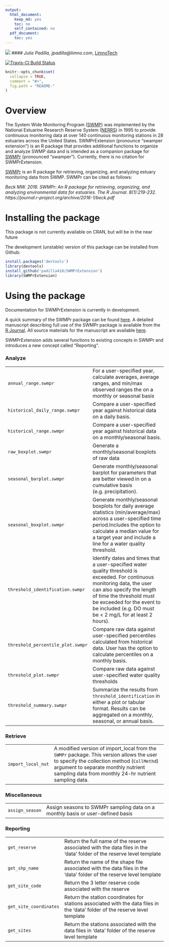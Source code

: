 ```yaml
---
output:
  html_document:
    keep_md: yes
    toc: no
    self_contained: no
  pdf_document:
    toc: yes
---
```


![](swmpr_logo.png)
#### *Julie Padilla, jpadilla@limno.com*, [LimnoTech](www.limno.com)

[![Travis-CI Build Status](https://travis-ci.org/padilla410/SWMPrExtension.svg?branch=master)](https://travis-ci.org/padilla410/SWMPrExtension)

<!-- README.md is generated from README.Rmd. Please edit that file -->

```r
knitr::opts_chunk$set(
  collapse = TRUE,
  comment = "#>",
  fig.path = "README-"
)
```

# Overview 

The System Wide Monitoring Program ([SWMP](http://nerrs.noaa.gov/RCDefault.aspx?ID=18)) was implemented by the National Estuarine Research Reserve System ([NERRS](http://nerrs.noaa.gov/)) in 1995 to provide continuous monitoring data at over 140 continuous monitoring stations in 28 estuaries across the United States.  SWMPrExtension (pronounce "swamper extension") is an R package that provides additional functions to organize and analyze SWMP data and is intended as a companion package for [SWMPr](https://github.com/fawda123/SWMPr) (pronounced "swamper"). Currently, there is no citation for SWMPrExtension.

[SWMPr](https://github.com/fawda123/SWMPr) is an R package for retrieving, organizing, and analyzing estuary monitoring data from SWMP. SWMPr can be cited as follows:

*Beck MW. 2016. SWMPr: An R package for retrieving, organizing, and analyzing environmental data for estuaries.  The R Journal. 8(1):219-232. https://journal.r-project.org/archive/2016-1/beck.pdf*

# Installing the package

This package is not currently available on CRAN, but will be in the near future

The development (unstable) version of this package can be installed from Github:

```r
install.packages('devtools')
library(devtools)
install_github('padilla410/SWMPrExtension')
library(SWMPrExtension)
```

# Using the package

Documentation for SWMPrExtension is currently in development.

A quick summary of the SWMPr package can be found [here](https://github.com/fawda123/SWMPr). A detailed manuscript describing full use of the SWMPr package is available from the [R Journal](https://journal.r-project.org/archive/accepted/beck.pdf). All source materials for the manuscript are available [here](https://github.com/fawda123/swmpr_manu).

SWMPrExtension adds several functions to existing concepts in SWMPr and introduces a new concept called "Reporting".

<h3>Analyze</h3>
<table>
<tr><td><code>annual_range.swmpr</code></td><td>For a user-specified year, calculate averages, average ranges, and min/max observed ranges the on a monthly or seasonal basis</td></tr>
<tr><td><code>historical_daily_range.swmpr</code></td><td>Compare a user-specified year against historical data on a daily basis.</td></tr>
<tr><td><code>historical_range.swmpr</code></td><td>Compare a user-specified year against historical data on a monthly/seasonal basis.</td></tr>
<tr><td><code>raw_boxplot.swmpr</code></td><td>Generate a monthly/seasonal boxplots of raw data</td></tr>
<tr><td><code>seasonal_barplot.swmpr</code></td><td>Generate monthly/seasonal barplot for parameters that are better viewed in on a cumulative basis (e.g. precipitation).</td></tr>
<tr><td><code>seasonal_boxplot.swmpr</code></td><td>Generate monthly/seasonal boxplots for daily average statistics (min/average/max) across a user-specified time period.Includes the option to calculate a median value for a target year and include a line for a water quality threshold.</td></tr>
<tr><td><code>threshold_identification.swmpr</code></td><td>Identify dates and times that a user-specified water quality threshold is exceeded. For continuous monitoring data, the user can also specify the length of time the threshold must be exceeded for the event to be included (e.g. DO must be < 2 mg/L for at least 2 hours).</td></tr>
<tr><td><code>threshold_percentile_plot.swmpr</code></td><td>Compare raw data against user-specified percentiles calculated from historical data. User has the option to calculate percentiles on a monthly basis.</td></tr>
<tr><td><code>threshold_plot.swmpr</code></td><td>Compare raw data against user-specified water quality thresholds</td></tr>
<tr><td><code>threshold_summary.swmpr</code></td><td>Summarize the results from <code>threshold_identification</code> in either a plot or tabular format. Results can be aggregated on a monthly, seasonal, or annual basis.</td></tr>
</table>

<h3>Retrieve</h3>
<table>
<tr><td><code>import_local_nut</code></td><td>A modified version of import_local from the <code>SWMPr</code> package. This version allows the user to specify the collection method (<code>CollMethd</code>) argument to separate monthly nutrient sampling data from monthly 24-hr nutrient sampling data.</td></tr>
</table>

<h3>Miscellaneous</h3>
<table>
<tr><td><code>assign_season</code></td><td>Assign seasons to SWMPr sampling data on a monthly basis or user-defined basis</td></tr>
</table>

<h3>Reporting</h3>
<table>
<tr><td><code>get_reserve</code></td><td>Return the full name of the reserve associated with the data files in the 'data' folder of the reserve level template</td></tr>
<tr><td><code>get_shp_name</code></td><td>Return the name of the shape file associated with the data files in the 'data' folder of the reserve level template</td></tr>
<tr><td><code>get_site_code</code></td><td>Return the 3 letter reserve code associated with the reserve</td></tr>
<tr><td><code>get_site_coordinates</code></td><td>Return the station coordinates for stations associated with the data files in the 'data' folder of the reserve level template</td></tr>
<tr><td><code>get_sites</code></td><td>Return the stations associated with the data files in 'data' folder of the reserve level template</td></tr>
</table>
